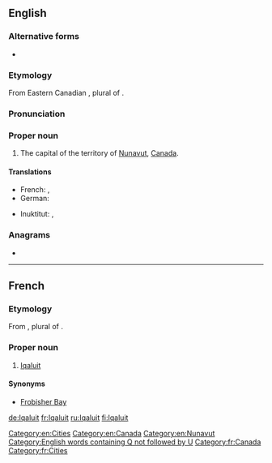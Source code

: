 ==English==
{{wikipedia}}

===Alternative forms===
* {{l|en|Frobisher Bay}} {{qualifier|former name}}

===Etymology===
From Eastern Canadian {{etyl|iu|en}} {{m|iu|ᐃᖃᓗᐃᑦ||place of fish}}, plural of {{m|iu|ᐃᖃᓗᒃ||fish|tr=[[iqaluk]]}}.

===Pronunciation===
{{rfp|lang=en}}

===Proper noun===
{{en-proper noun}}

# The capital of the territory of [[Nunavut]], [[Canada]].

====Translations====
{{trans-top|capital of Nunavut}}
* French: {{t+|fr|Iqaluit}}, {{t|fr|Frobisher Bay}}
* German: {{t+|de|Iqaluit}}
{{trans-mid}}
* Inuktitut: {{t|iu|ᐃᖃᓗᐃᑦ}}, {{t|iu|Iqaluit}}
{{trans-bottom}}

===Anagrams===
* {{l|en|Alutiiq}}

[[Category:en:Cities]]
[[Category:en:Canada]]
[[Category:en:Nunavut]]
[[Category:English words containing Q not followed by U]]

----

==French==

===Etymology===
From {{etyl|iu|fr}} {{m|iu|ᐃᖃᓗᐃᑦ||place of fish}}, plural of {{m|iu|ᐃᖃᓗᒃ||fish|tr=[[iqaluk]]}}.

===Proper noun===
{{fr-proper noun}}

# [[#English|Iqaluit]] {{gloss|capital of the territory of [[Nunavut]], [[Canada]]}}

====Synonyms====
* [[Frobisher Bay]] {{qualifier|former name}}

[[Category:fr:Canada]]
[[Category:fr:Cities]]

[[de:Iqaluit]]
[[fr:Iqaluit]]
[[ru:Iqaluit]]
[[fi:Iqaluit]]